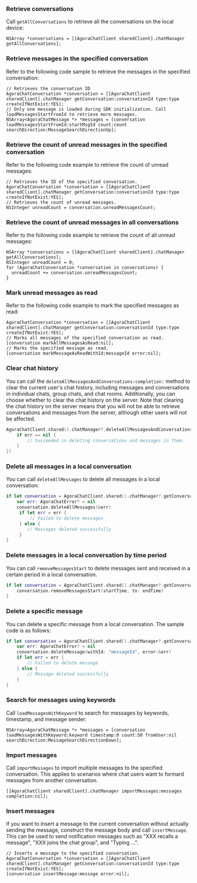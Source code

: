 <PlatformWrapper platform="ios">

### Retrieve conversations

Call `getAllConversations` to retrieve all the conversations on the local device:

```objc
NSArray *conversations = [[AgoraChatClient sharedClient].chatManager getAllConversations];
```

### Retrieve messages in the specified conversation

Refer to the following code sample to retrieve the messages in the specified conversation:

```objc
// Retrieves the conversation ID
AgoraChatConversation *conversation = [[AgoraChatClient sharedClient].chatManager getConversation:conversationId type:type createIfNotExist:YES];
// Only one message is loaded during SDK initialization. Call loadMessagesStartFromId to retrieve more messages.
NSArray<AgoraChatMessage *> *messages = [conversation loadMessagesStartFromId:startMsgId count:count searchDirection:MessageSearchDirectionUp];
```

### Retrieve the count of unread messages in the specified conversation

Refer to the following code example to retrieve the count of unread messages:

```objc
// Retrieves the ID of the specified conversation.
AgoraChatConversation *conversation = [[AgoraChatClient sharedClient].chatManager getConversation:conversationId type:type createIfNotExist:YES];
// Retrieves the count of unread messages.
NSInteger unreadCount = conversation.unreadMessagesCount;
```


### Retrieve the count of unread messages in all conversations

Refer to the following code example to retrieve the count of all unread messages:

```objc
NSArray *conversations = [[AgoraChatClient sharedClient].chatManager getAllConversations];
NSInteger unreadCount = 0;
for (AgoraChatConversation *conversation in conversations) {
  unreadCount += conversation.unreadMessagesCount;
}
```


### Mark unread messages as read

Refer to the following code example to mark the specified messages as read:

```objc
AgoraChatConversation *conversation = [[AgoraChatClient sharedClient].chatManager getConversation:conversationId type:type createIfNotExist:YES];
// Marks all messages of the specified conversation as read.
[conversation markAllMessagesAsRead:nil];
// Marks the specified message as read.
[conversation markMessageAsReadWithId:messageId error:nil];
```

### Clear chat history

You can call the `deleteAllMessagesAndConversations:completion:` method to clear the current user's chat history, including messages and conversations in individual chats, group chats, and chat rooms. Additionally, you can choose whether to clear the chat history on the server. Note that clearing the chat history on the server means that you will not be able to retrieve conversations and messages from the server, although other users will not be affected.

```swift
AgoraChatClient.shared().chatManager?.deleteAllMessagesAndConversations(true, completion: { err in
    if err == nil {
        // Succeeded in deleting conversations and messages in them.
    }
})
```

### Delete all messages in a local conversation

You can call `deleteAllMessages` to delete all messages in a local conversation:

```swift
if let conversation = AgoraChatClient.shared().chatManager?.getConversationWithConvId("conversationId") {
    var err: AgoraChatError? = nil
    conversation.deleteAllMessages(&err)
     if let err = err {
         // Failed to delete messages
     } else {
        // Messages deleted successfully
     }
}
```

### Delete messages in a local conversation by time period

You can call `removeMessagesStart` to delete messages sent and received in a certain period in a local conversation.

```swift
if let conversation = AgoraChatClient.shared().chatManager?.getConversationWithConvId("conversationId") {
    conversation.removeMessagesStart(startTime, to: endTime)
}
```

### Delete a specific message

You can delete a specific message from a local conversation. The sample code is as follows:

```swift
if let conversation = AgoraChatClient.shared().chatManager?.getConversationWithConvId("conversationId") {
    var err: AgoraChatError? = nil
    conversation.deleteMessage(withId: "messageId", error:&err)
    if let err = err {
        // Failed to delete message
    } else {
        // Message deleted successfully
    }
}
```

### Search for messages using keywords

Call `loadMessagesWithKeyword` to search for messages by keywords, timestamp, and message sender:

```objc
NSArray<AgoraChatMessage *> *messages = [conversation loadMessagesWithKeyword:keyword timestamp:0 count:50 fromUser:nil searchDirection:MessageSearchDirectionDown];
```

### Import messages

Call `importMessages` to import multiple messages to the specified conversation. This applies to scenarios where chat users want to formard messages from another conversation.

```objc
[[AgoraChatClient sharedClient].chatManager importMessages:messages completion:nil];
```

### Insert messages

If you want to insert a message to the current conversation without actually sending the message, construct the message body and call `insertMessage`. This can be used to send notification messages such as "XXX recalls a message", "XXX joins the chat group", and "Typing ...".

```objc
// Inserts a message to the specified conversation.
AgoraChatConversation *conversation = [[AgoraChatClient sharedClient].chatManager getConversation:conversationId type:type createIfNotExist:YES];
[conversation insertMessage:message error:nil];
```

</PlatformWrapper>